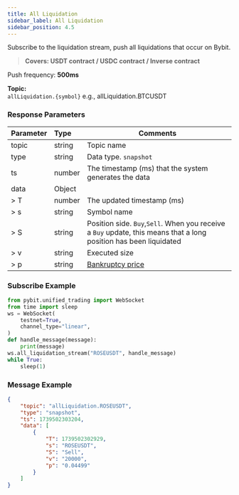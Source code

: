```yaml
---
title: All Liquidation
sidebar_label: All Liquidation
sidebar_position: 4.5
---
```

Subscribe to the liquidation stream, push all liquidations that occur on Bybit.
> **Covers: USDT contract / USDC contract / Inverse contract**

Push frequency: **500ms**

**Topic:**<br/>
`allLiquidation.{symbol}` e.g., allLiquidation.BTCUSDT

### Response Parameters
| Parameter | Type | Comments|
|:----- |:-----|----- |
|topic |string |Topic name |
|type |string |Data type. `snapshot` |
|ts |number |The timestamp (ms) that the system generates the data |
|data |Object | |
|> T |number |The updated timestamp (ms) |
|> s |string |Symbol name |
|> S |string |Position side. `Buy`,`Sell`. When you receive a `Buy` update, this means that a long position has been liquidated |
|> v |string |Executed size  |
|> p |string |<a href="https://www.bybit.com/en-US/help-center/s/article/Bankruptcy-Price-USDT-Contract">Bankruptcy price</a> |

### Subscribe Example

```python
from pybit.unified_trading import WebSocket
from time import sleep
ws = WebSocket(
    testnet=True,
    channel_type="linear",
)
def handle_message(message):
    print(message)
ws.all_liquidation_stream("ROSEUSDT", handle_message)
while True:
    sleep(1)
```

### Message Example

```json
{
    "topic": "allLiquidation.ROSEUSDT",
    "type": "snapshot",
    "ts": 1739502303204,
    "data": [
        {
            "T": 1739502302929,
            "s": "ROSEUSDT",
            "S": "Sell",
            "v": "20000",
            "p": "0.04499"
        }
    ]
}
```
